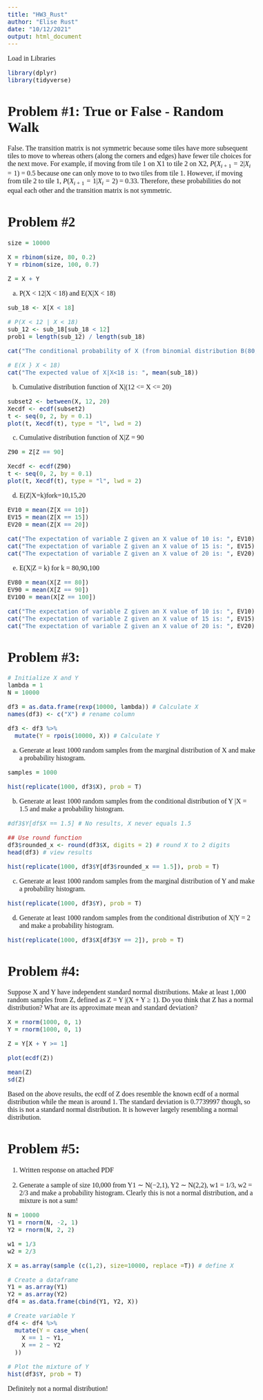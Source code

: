 ```yaml
---
title: "HW3_Rust"
author: "Elise Rust"
date: "10/12/2021"
output: html_document
---
```


<style type="text/css">
  body{
  font-size: 12pt;
  font-family: "Times New Roman", Times, serif;
}
</style>

Load in Libraries
```r
library(dplyr)
library(tidyverse)
```

# Problem #1: True or False - Random Walk

False. The transition matrix is not symmetric because some tiles have more subsequent tiles to move to whereas others (along the corners and edges) have fewer tile choices for the next move. For example, if moving from tile 1 on X1 to tile 2 on X2, $P(X_{i+1} = 2| X_i = 1)$ = 0.5 because one can only move to to two tiles from tile 1. However, if moving from tile 2 to tile 1, $P(X_{i+1} = 1|X_i = 2)$ = 0.33. Therefore, these probabilities do not equal each other and the transition matrix is not symmetric.


# Problem #2
```r
size = 10000

X = rbinom(size, 80, 0.2)
Y = rbinom(size, 100, 0.7)

Z = X + Y
```

a) P(X < 12|X < 18) and E(X|X < 18)
```r
sub_18 <- X[X < 18]

# P(X < 12 | X < 18)
sub_12 <- sub_18[sub_18 < 12]
prob1 = length(sub_12) / length(sub_18)

cat("The conditional probability of X (from binomial distribution B(80, .2)) less than 12 given X < 18 is: ", prob1)

# E(X } X < 18)
cat("The expected value of X|X<18 is: ", mean(sub_18))
```

b) Cumulative distribution function of X|(12 <= X <= 20)
```r
subset2 <- between(X, 12, 20)
Xecdf <- ecdf(subset2)
t <- seq(0, 2, by = 0.1)
plot(t, Xecdf(t), type = "l", lwd = 2)
```

c) Cumulative distribution function of X|Z = 90
```r
Z90 = Z[Z == 90]

Xecdf <- ecdf(Z90)
t <- seq(0, 2, by = 0.1)
plot(t, Xecdf(t), type = "l", lwd = 2)
```


d) E(Z|X=k)fork=10,15,20
```r
EV10 = mean(Z[X == 10])
EV15 = mean(Z[X == 15])
EV20 = mean(Z[X == 20])

cat("The expectation of variable Z given an X value of 10 is: ", EV10)
cat("The expectation of variable Z given an X value of 15 is: ", EV15)
cat("The expectation of variable Z given an X value of 20 is: ", EV20)
```

e) E(X|Z = k) for k = 80,90,100
```r
EV80 = mean(X[Z == 80])
EV90 = mean(X[Z == 90])
EV100 = mean(X[Z == 100])

cat("The expectation of variable Z given an X value of 10 is: ", EV10)
cat("The expectation of variable Z given an X value of 15 is: ", EV15)
cat("The expectation of variable Z given an X value of 20 is: ", EV20)
```



# Problem #3: 
```r
# Initialize X and Y
lambda = 1
N = 10000

df3 = as.data.frame(rexp(10000, lambda)) # Calculate X
names(df3) <- c("X") # rename column

df3 <- df3 %>%
  mutate(Y = rpois(10000, X)) # Calculate Y
```

a) Generate at least 1000 random samples from the marginal distribution of X and make a probability histogram.
```r
samples = 1000

hist(replicate(1000, df3$X), prob = T)
```

b) Generate at least 1000 random samples from the conditional distribution of Y |X = 1.5 and make a probability histogram.
```r
#df3$Y[df$X == 1.5] # No results, X never equals 1.5

## Use round function
df3$rounded_x <- round(df3$X, digits = 2) # round X to 2 digits
head(df3) # view results

hist(replicate(1000, df3$Y[df3$rounded_x == 1.5]), prob = T)
```

c) Generate at least 1000 random samples from the marginal distribution of Y and make a probability histogram.
```r
hist(replicate(1000, df3$Y), prob = T)
```

d) Generate at least 1000 random samples from the conditional distribution of X|Y = 2 and make a probability histogram.
```r

hist(replicate(1000, df3$X[df3$Y == 2]), prob = T)
```


# Problem #4: 
Suppose X and Y have independent standard normal distributions. Make at least 1,000 random samples from Z, defined as Z = Y |(X + Y ≥ 1). Do you think that Z has a normal distribution? What are its approximate mean and standard deviation?
```r
X = rnorm(1000, 0, 1)
Y = rnorm(1000, 0, 1)

Z = Y[X + Y >= 1]

plot(ecdf(Z))

mean(Z)
sd(Z)
```
Based on the above results, the ecdf of Z does resemble the known ecdf of a normal distribution while the mean is around 1. The standard deviation is 0.7739997 though, so this is not a standard normal distribution. It is however largely resembling a normal distribution.

# Problem #5: 

1) Written response on attached PDF

4) Generate a sample of size 10,000 from Y1 ∼ N(−2,1), Y2 ∼ N(2,2), w1 = 1/3, w2 = 2/3 and make a
probability histogram. Clearly this is not a normal distribution, and a mixture is not a sum!
```r
N = 10000
Y1 = rnorm(N, -2, 1)
Y2 = rnorm(N, 2, 2)

w1 = 1/3
w2 = 2/3

X = as.array(sample (c(1,2), size=10000, replace =T)) # define X

# Create a dataframe
Y1 = as.array(Y1)
Y2 = as.array(Y2)
df4 = as.data.frame(cbind(Y1, Y2, X))

# Create variable Y
df4 <- df4 %>%
  mutate(Y = case_when(
    X == 1 ~ Y1,
    X == 2 ~ Y2
  ))

# Plot the mixture of Y
hist(df3$Y, prob = T)
```
Definitely not a normal distribution!